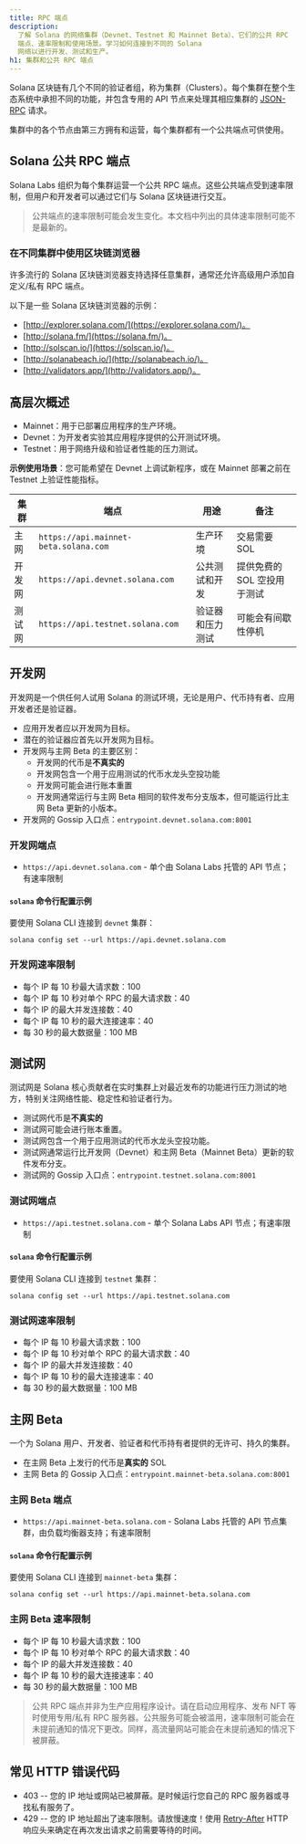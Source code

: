 ```yaml
---
title: RPC 端点
description:
  了解 Solana 的网络集群（Devnet、Testnet 和 Mainnet Beta）、它们的公共 RPC
  端点、速率限制和使用场景。学习如何连接到不同的 Solana
  网络以进行开发、测试和生产。
h1: 集群和公共 RPC 端点
---
```


Solana 区块链有几个不同的验证者组，称为集群（Clusters）。每个集群在整个生态系统中承担不同的功能，并包含专用的 API 节点来处理其相应集群的
[JSON-RPC](/docs/rpc/) 请求。

集群中的各个节点由第三方拥有和运营，每个集群都有一个公共端点可供使用。

## Solana 公共 RPC 端点

Solana
Labs 组织为每个集群运营一个公共 RPC 端点。这些公共端点受到速率限制，但用户和开发者可以通过它们与 Solana 区块链进行交互。

> 公共端点的速率限制可能会发生变化。本文档中列出的具体速率限制可能不是最新的。

### 在不同集群中使用区块链浏览器

许多流行的 Solana 区块链浏览器支持选择任意集群，通常还允许高级用户添加自定义/私有 RPC 端点。

以下是一些 Solana 区块链浏览器的示例：

- [http://explorer.solana.com/](https://explorer.solana.com/)。
- [http://solana.fm/](https://solana.fm/)。
- [http://solscan.io/](https://solscan.io/)。
- [http://solanabeach.io/](http://solanabeach.io/)。
- [http://validators.app/](http://validators.app/)。

## 高层次概述

- Mainnet：用于已部署应用程序的生产环境。
- Devnet：为开发者实验其应用程序提供的公开测试环境。
- Testnet：用于网络升级和验证者性能的压力测试。

**示例使用场景**：您可能希望在 Devnet 上调试新程序，或在 Mainnet 部署之前在 Testnet 上验证性能指标。

| **集群** | **端点**                              | **用途**         | **备注**                    |
| -------- | ------------------------------------- | ---------------- | --------------------------- |
| 主网     | `https://api.mainnet-beta.solana.com` | 生产环境         | 交易需要 SOL                |
| 开发网   | `https://api.devnet.solana.com`       | 公共测试和开发   | 提供免费的 SOL 空投用于测试 |
| 测试网   | `https://api.testnet.solana.com`      | 验证器和压力测试 | 可能会有间歇性停机          |

## 开发网

开发网是一个供任何人试用 Solana 的测试环境，无论是用户、代币持有者、应用开发者还是验证器。

- 应用开发者应以开发网为目标。
- 潜在的验证器应首先以开发网为目标。
- 开发网与主网 Beta 的主要区别：
  - 开发网的代币是**不真实的**
  - 开发网包含一个用于应用测试的代币水龙头空投功能
  - 开发网可能会进行账本重置
  - 开发网通常运行与主网 Beta 相同的软件发布分支版本，但可能运行比主网 Beta 更新的小版本。
- 开发网的 Gossip 入口点：`entrypoint.devnet.solana.com:8001`

### 开发网端点

- `https://api.devnet.solana.com` - 单个由 Solana
  Labs 托管的 API 节点；有速率限制

#### `solana` 命令行配置示例

要使用 Solana CLI 连接到 `devnet` 集群：

```shell
solana config set --url https://api.devnet.solana.com
```

### 开发网速率限制

- 每个 IP 每 10 秒最大请求数：100
- 每个 IP 每 10 秒对单个 RPC 的最大请求数：40
- 每个 IP 的最大并发连接数：40
- 每个 IP 每 10 秒的最大连接速率：40
- 每 30 秒的最大数据量：100 MB

## 测试网

测试网是 Solana 核心贡献者在实时集群上对最近发布的功能进行压力测试的地方，特别关注网络性能、稳定性和验证者行为。

- 测试网代币是**不真实的**
- 测试网可能会进行账本重置。
- 测试网包含一个用于应用测试的代币水龙头空投功能。
- 测试网通常运行比开发网（Devnet）和主网 Beta（Mainnet
  Beta）更新的软件发布分支。
- 测试网的 Gossip 入口点：`entrypoint.testnet.solana.com:8001`

### 测试网端点

- `https://api.testnet.solana.com` - 单个 Solana Labs API 节点；有速率限制

#### `solana` 命令行配置示例

要使用 Solana CLI 连接到 `testnet` 集群：

```shell
solana config set --url https://api.testnet.solana.com
```

### 测试网速率限制

- 每个 IP 每 10 秒最大请求数：100
- 每个 IP 每 10 秒对单个 RPC 的最大请求数：40
- 每个 IP 的最大并发连接数：40
- 每个 IP 每 10 秒的最大连接速率：40
- 每 30 秒的最大数据量：100 MB

## 主网 Beta

一个为 Solana 用户、开发者、验证者和代币持有者提供的无许可、持久的集群。

- 在主网 Beta 上发行的代币是**真实的** SOL
- 主网 Beta 的 Gossip 入口点：`entrypoint.mainnet-beta.solana.com:8001`

### 主网 Beta 端点

- `https://api.mainnet-beta.solana.com` - Solana
  Labs 托管的 API 节点集群，由负载均衡器支持；有速率限制

#### `solana` 命令行配置示例

要使用 Solana CLI 连接到 `mainnet-beta` 集群：

```shell
solana config set --url https://api.mainnet-beta.solana.com
```

### 主网 Beta 速率限制

- 每个 IP 每 10 秒最大请求数：100
- 每个 IP 每 10 秒对单个 RPC 的最大请求数：40
- 每个 IP 的最大并发连接数：40
- 每个 IP 每 10 秒的最大连接速率：40
- 每 30 秒的最大数据量：100 MB

> 公共 RPC 端点并非为生产应用程序设计。请在启动应用程序、发布 NFT 等时使用专用/私有 RPC 服务器。公共服务可能会被滥用，速率限制可能会在未提前通知的情况下更改。同样，高流量网站可能会在未提前通知的情况下被屏蔽。

## 常见 HTTP 错误代码

- 403
  -- 您的 IP 地址或网站已被屏蔽。是时候运行您自己的 RPC 服务器或寻找私有服务了。
- 429 -- 您的 IP 地址超出了速率限制。请放慢速度！使用
  [Retry-After](https://developer.mozilla.org/en-US/docs/Web/HTTP/Headers/Retry-After)
  HTTP 响应头来确定在再次发出请求之前需要等待的时间。

